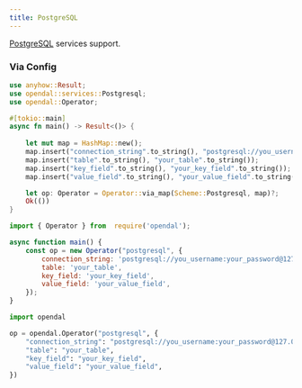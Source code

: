 ```yaml
---
title: PostgreSQL
---
```


[PostgreSQL](https://www.postgresql.org/) services support.


<Docs components={props.components} />

### Via Config


<Tabs>
  <TabItem value="rust" label="Rust" default>

```rust
use anyhow::Result;
use opendal::services::Postgresql;
use opendal::Operator;

#[tokio::main]
async fn main() -> Result<()> {
    
    let mut map = HashMap::new();
    map.insert("connection_string".to_string(), "postgresql://you_username:your_password@127.0.0.1:5432/your_database".to_string());
    map.insert("table".to_string(), "your_table".to_string());
    map.insert("key_field".to_string(), "your_key_field".to_string());
    map.insert("value_field".to_string(), "your_value_field".to_string());

    let op: Operator = Operator::via_map(Scheme::Postgresql, map)?;
    Ok(())
}
```

  </TabItem>
  <TabItem value="node.js" label="Node.js">

```javascript
import { Operator } from  require('opendal');

async function main() {
    const op = new Operator("postgresql", {
        connection_string: 'postgresql://you_username:your_password@127.0.0.1:5432/your_database',
        table: 'your_table',
        key_field: 'your_key_field',
        value_field: 'your_value_field',
    });
}
```

  </TabItem>
  <TabItem value="python" label="Python">

```python
import opendal

op = opendal.Operator("postgresql", {
    "connection_string": "postgresql://you_username:your_password@127.0.0.1:5432/your_database",
    "table": "your_table",
    "key_field": "your_key_field",
    "value_field": "your_value_field",
})
```

  </TabItem>
</Tabs>